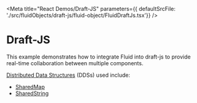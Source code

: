 
<Meta title="React Demos/Draft-JS" parameters={{ defaultSrcFile: './src/fluidObjects/draft-js/fluid-object/FluidDraftJs.tsx'}} />

# Draft-JS

This example demonstrates how to integrate Fluid into draft-js to provide real-time collaboration
between multiple components. 

<a href="https://ashy-mud-0acebac10.azurestaticapps.net/docs/concepts/dds/" target="_blank">Distributed Data Structures</a> (DDSs) used include:

* <a href="https://ashy-mud-0acebac10.azurestaticapps.net/apis/map/sharedmap/" target="_blank">SharedMap</a>
* <a href="https://ashy-mud-0acebac10.azurestaticapps.net/apis/sequence/sharedstring/" target="_blank">SharedString</a>

<Story name="Demo">
  <FluidLoader factory={FluidDraftJsContainer} view={FluidDraftJsView} viewType="react"></FluidLoader>
</Story>
